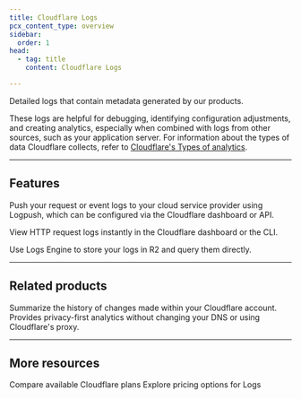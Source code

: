 ```yaml
---
title: Cloudflare Logs
pcx_content_type: overview
sidebar:
  order: 1
head:
  - tag: title
    content: Cloudflare Logs

---
```



<Description>

Detailed logs that contain metadata generated by our products.
</Description>

These logs are helpful for debugging, identifying configuration adjustments, and creating analytics, especially when combined with logs from other sources, such as your application server. For information about the types of data Cloudflare collects, refer to [Cloudflare's Types of analytics](/analytics/types-of-analytics/).

***

## Features

<Feature header="Logpush" href="/logs/get-started/">

Push your request or event logs to your cloud service provider using Logpush, which can be configured via the Cloudflare dashboard or API.


</Feature>

<Feature header="Instant Logs" href="/logs/instant-logs/">

View HTTP request logs instantly in the Cloudflare dashboard or the CLI.


</Feature>

<Feature header="Logs Engine" href="/logs/r2-log-retrieval/">

Use Logs Engine to store your logs in R2 and query them directly.


</Feature>

***

## Related products

<RelatedProduct header="Audit Logs" href="/fundamentals/setup/account/account-security/review-audit-logs/" product="fundamentals">
Summarize the history of changes made within your Cloudflare account.
</RelatedProduct>

<RelatedProduct header="Web Analytics" href="/web-analytics/" product="analytics">
Provides privacy-first analytics without changing your DNS or using Cloudflare's proxy.
</RelatedProduct>

***

## More resources

<CardGrid>

<LinkTitleCard title="Plans" href="https://www.cloudflare.com/products/cloudflare-logs/" icon="document">
Compare available Cloudflare plans
</LinkTitleCard>

<LinkTitleCard title="Pricing" href="https://www.cloudflare.com/plans/#overview" icon="seti:shell">
Explore pricing options for Logs
</LinkTitleCard>

</CardGrid>

